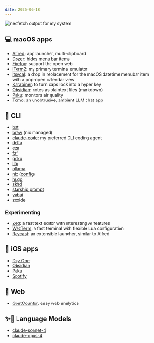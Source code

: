 ```yaml
---
date: 2025-06-18
---
```


![neofetch output for my system](images/2025-06-18.png)

## 💻 macOS apps

- [Alfred](https://www.alfredapp.com/): app launcher, multi-clipboard
- [Dozer](https://github.com/Mortennn/Dozer): hides menu bar items
- [Firefox](https://www.mozilla.org/en-US/firefox/new/): support the open web
- [iTerm2](https://iterm2.com/): my primary terminal emulator
- [itsycal](https://www.mowglii.com/itsycal/): a drop in replacement for the macOS datetime menubar item with a pop-open calendar view
- [Karabiner](https://karabiner-elements.pqrs.org/): to turn caps lock into a hyper key
- [Obsidian](https://obsidian.md/): notes as plaintext files (markdown)
- [Paku](https://paku.app/): monitors air quality
- [Tomo](https://www.wvlen.llc/apps/tomo): an unobtrusive, ambient LLM chat app

## 🧰 CLI

- [bat](https://github.com/sharkdp/bat)
- [brew](https://brew.sh/) (nix managed)
- [claude-code](https://github.com/anthropics/claude-code): my preferred CLI coding agent
- [delta](https://github.com/dandavison/delta)
- [eza](https://github.com/eza-community/eza)
- [fzf](https://github.com/junegunn/fzf)
- [goku](https://github.com/yqrashawn/GokuRakuJoudo)
- [llm](https://github.com/simonw/llm)
- [ollama](https://github.com/ollama/ollama)
- [nix](https://nixos.org/) ([config](https://github.com/danielcorin/nix-config/))
- [hugo](https://gohugo.io/)
- [skhd](https://github.com/koekeishiya/skhd)
- [starship prompt](https://starship.rs/)
- [yabai](https://github.com/koekeishiya/yabai)
- [zoxide](https://github.com/ajeetdsouza/zoxide)

### Experimenting

- [Zed](https://zed.dev/): a fast text editor with interesting AI features
- [WezTerm](https://wezfurlong.org/wezterm/index.html): a fast terminal with flexible Lua configuration
- [Raycast](https://www.raycast.com/): an extensible launcher, similar to Alfred

## 📱 iOS apps

- [Day One](https://dayoneapp.com/download/)
- [Obsidian](https://obsidian.md/mobile)
- [Paku](https://paku.app/)
- [Spotify](https://www.spotify.com/us/download/ios/)

## 🔗 Web

- [GoatCounter](https://goatcounter.com): easy web analytics

## ✨🤖 Language Models

- [claude-sonnet-4](https://docs.anthropic.com/en/docs/about-claude/models/overview)
- [claude-opus-4](https://docs.anthropic.com/en/docs/about-claude/models/overview)
